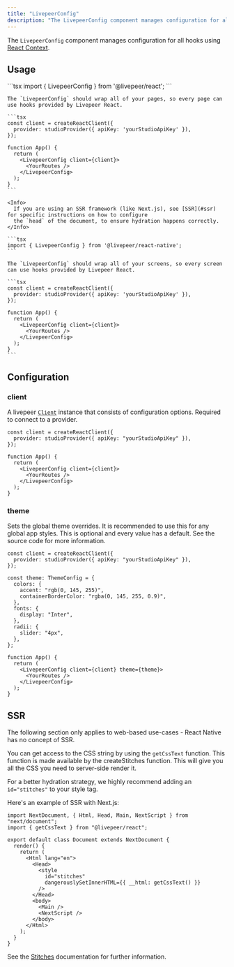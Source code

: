 ```yaml
---
title: "LivepeerConfig"
description: "The LivepeerConfig component manages configuration for all hooks using React Context."
---
```


The `LivepeerConfig` component manages configuration for all hooks using [React Context](https://reactjs.org/docs/context.html).

## Usage

<Tabs>
  <Tab title="React">
    ```tsx 
    import { LivepeerConfig } from '@livepeer/react';
    ```
    
    The `LivepeerConfig` should wrap all of your pages, so every page can use hooks provided by Livepeer React.

    ```tsx
    const client = createReactClient({
      provider: studioProvider({ apiKey: 'yourStudioApiKey' }),
    });

    function App() {
      return (
        <LivepeerConfig client={client}>
          <YourRoutes />
        </LivepeerConfig>
      );
    }
    ```

    <Info>
      If you are using an SSR framework (like Next.js), see [SSR](#ssr) for specific instructions on how to configure
      the `head` of the document, to ensure hydration happens correctly.
    </Info>

  </Tab>
  <Tab title="React Native">

    ```tsx
    import { LivepeerConfig } from '@livepeer/react-native';
    ```

    The `LivepeerConfig` should wrap all of your screens, so every screen can use hooks provided by Livepeer React.

    ```tsx
    const client = createReactClient({
      provider: studioProvider({ apiKey: 'yourStudioApiKey' }),
    });

    function App() {
      return (
        <LivepeerConfig client={client}>
          <YourRoutes />
        </LivepeerConfig>
      );
    }
    ```

  </Tab>
</Tabs>

## Configuration

### client

A livepeer [`Client`](/sdks/livepeer-js/client) instance that consists of configuration options. Required to connect to a provider.

```tsx
const client = createReactClient({
  provider: studioProvider({ apiKey: "yourStudioApiKey" }),
});

function App() {
  return (
    <LivepeerConfig client={client}>
      <YourRoutes />
    </LivepeerConfig>
  );
}
```

### theme

Sets the global theme overrides. It is recommended to use this for any global app styles. This is optional and every value has
a default. See the source code for more information.

```tsx {5-16,20}
const client = createReactClient({
  provider: studioProvider({ apiKey: "yourStudioApiKey" }),
});

const theme: ThemeConfig = {
  colors: {
    accent: "rgb(0, 145, 255)",
    containerBorderColor: "rgba(0, 145, 255, 0.9)",
  },
  fonts: {
    display: "Inter",
  },
  radii: {
    slider: "4px",
  },
};

function App() {
  return (
    <LivepeerConfig client={client} theme={theme}>
      <YourRoutes />
    </LivepeerConfig>
  );
}
```

## SSR

<Warning>
  The following section only applies to web-based use-cases - React Native has
  no concept of SSR.
</Warning>

You can get access to the CSS string by using the `getCssText` function. This function is made available by the createStitches function.
This will give you all the CSS you need to server-side render it.

For a better hydration strategy, we highly recommend adding an `id="stitches"` to your style tag.

Here's an example of SSR with Next.js:

```tsx
import NextDocument, { Html, Head, Main, NextScript } from "next/document";
import { getCssText } from "@livepeer/react";

export default class Document extends NextDocument {
  render() {
    return (
      <Html lang="en">
        <Head>
          <style
            id="stitches"
            dangerouslySetInnerHTML={{ __html: getCssText() }}
          />
        </Head>
        <body>
          <Main />
          <NextScript />
        </body>
      </Html>
    );
  }
}
```

See the [Stitches](https://stitches.dev/docs/server-side-rendering) documentation for further information.
